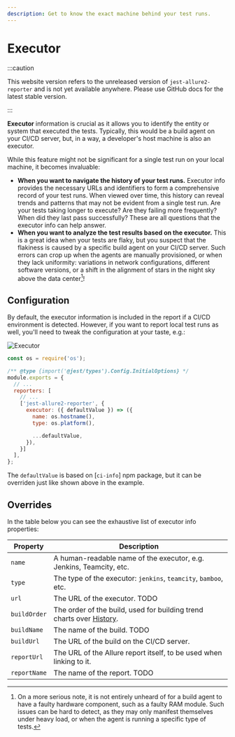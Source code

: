 ```yaml
---
description: Get to know the exact machine behind your test runs.
---
```



# Executor

:::caution

This website version refers to the unreleased version of `jest-allure2-reporter` and is not yet available
anywhere. Please use GitHub docs for the latest stable version.

:::

**Executor** information is crucial as it allows you to identify the entity or system that executed the tests.
Typically, this would be a build agent on your CI/CD server, but, in a way, a developer's host machine is also an executor.

While this feature might not be significant for a single test run on your local machine, it becomes invaluable:

* **When you want to navigate the history of your test runs.**
  Executor info provides the necessary URLs and identifiers to form a comprehensive record of your test runs. When viewed over time, this history can reveal trends and patterns that may not be evident from a single test run. Are your tests taking longer to execute? Are they failing more frequently? When did they last pass successfully? These are all questions that the executor info can help answer.
* **When you want to analyze the test results based on the executor.**
  This is a great idea when your tests are flaky, but you suspect that the flakiness is caused by a specific build agent on your CI/CD server.
  Such errors can crop up when the agents are manually provisioned, or when they lack uniformity: variations in network configurations, different software versions, or a shift in the alignment of stars in the night sky above the data center[^1]!

## Configuration

By default, the executor information is included in the report if a CI/CD environment is detected.
However, if you want to report local test runs as well, you'll need to tweak the configuration at your taste, e.g.:

<Tabs groupId="configTab">
  <TabItem value="demo" label="Report">
    <img src={require('../../img/screenshots/config-executor-01.jpg').default} width={398} alt="Executor" />
  </TabItem>
  <TabItem value="config" label="Config">

```js title="jest.config.js"
const os = require('os');

/** @type {import('@jest/types').Config.InitialOptions} */
module.exports = {
  // ...
  reporters: [
    // ...
    ['jest-allure2-reporter', {
      executor: ({ defaultValue }) => ({
        name: os.hostname(),
        type: os.platform(),

        ...defaultValue,
      }),
    }]
  ],
};
```

  </TabItem>
</Tabs>

The `defaultValue` is based on [`ci-info`] npm package, but it can be overriden just like
shown above in the example.

## Overrides

In the table below you can see the exhaustive list of executor info properties:

| Property       | Description                                                            |
|----------------|------------------------------------------------------------------------|
| `name`         | A human-readable name of the executor, e.g. Jenkins, Teamcity, etc.    |
| `type`         | The type of the executor: `jenkins`, `teamcity`, `bamboo`, etc.        |
| `url`          | The URL of the executor. TODO                                          |
| `buildOrder`   | The order of the build, used for building trend charts over [History]. |
| `buildName`    | The name of the build.  TODO                                           |
| `buildUrl`     | The URL of the build on the CI/CD server.                              |
| `reportUrl`    | The URL of the Allure report itself, to be used when linking to it.    |
| `reportName`   | The name of the report. TODO                                           |

[^1]: On a more serious note, it is not entirely unheard of for a build agent to have a faulty hardware component, such as a faulty RAM module. Such issues can be hard to detect, as they may only manifest themselves under heavy load, or when the agent is running a specific type of tests.

[History]: 06-history.mdx
